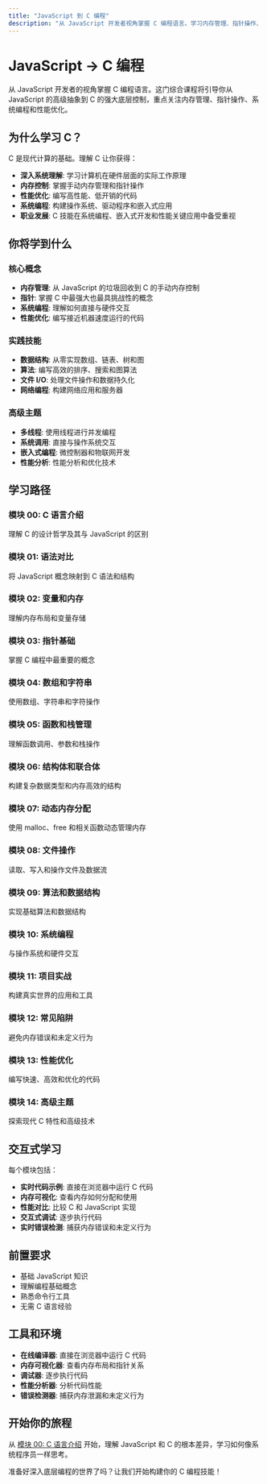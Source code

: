 ```yaml
---
title: "JavaScript 到 C 编程"
description: "从 JavaScript 开发者视角掌握 C 编程语言。学习内存管理、指针操作、系统编程和底层开发。"
---
```


# JavaScript → C 编程

从 JavaScript 开发者的视角掌握 C 编程语言。这门综合课程将引导你从 JavaScript 的高级抽象到 C 的强大底层控制，重点关注内存管理、指针操作、系统编程和性能优化。

## 为什么学习 C？

C 是现代计算的基础。理解 C 让你获得：

- **深入系统理解**: 学习计算机在硬件层面的实际工作原理
- **内存控制**: 掌握手动内存管理和指针操作
- **性能优化**: 编写高性能、低开销的代码
- **系统编程**: 构建操作系统、驱动程序和嵌入式应用
- **职业发展**: C 技能在系统编程、嵌入式开发和性能关键应用中备受重视

## 你将学到什么

### 核心概念
- **内存管理**: 从 JavaScript 的垃圾回收到 C 的手动内存控制
- **指针**: 掌握 C 中最强大也最具挑战性的概念
- **系统编程**: 理解如何直接与硬件交互
- **性能优化**: 编写接近机器速度运行的代码

### 实践技能
- **数据结构**: 从零实现数组、链表、树和图
- **算法**: 编写高效的排序、搜索和图算法
- **文件 I/O**: 处理文件操作和数据持久化
- **网络编程**: 构建网络应用和服务器

### 高级主题
- **多线程**: 使用线程进行并发编程
- **系统调用**: 直接与操作系统交互
- **嵌入式编程**: 微控制器和物联网开发
- **性能分析**: 性能分析和优化技术

## 学习路径

### 模块 00: C 语言介绍
理解 C 的设计哲学及其与 JavaScript 的区别

### 模块 01: 语法对比
将 JavaScript 概念映射到 C 语法和结构

### 模块 02: 变量和内存
理解内存布局和变量存储

### 模块 03: 指针基础
掌握 C 编程中最重要的概念

### 模块 04: 数组和字符串
使用数组、字符串和字符操作

### 模块 05: 函数和栈管理
理解函数调用、参数和栈操作

### 模块 06: 结构体和联合体
构建复杂数据类型和内存高效的结构

### 模块 07: 动态内存分配
使用 malloc、free 和相关函数动态管理内存

### 模块 08: 文件操作
读取、写入和操作文件及数据流

### 模块 09: 算法和数据结构
实现基础算法和数据结构

### 模块 10: 系统编程
与操作系统和硬件交互

### 模块 11: 项目实战
构建真实世界的应用和工具

### 模块 12: 常见陷阱
避免内存错误和未定义行为

### 模块 13: 性能优化
编写快速、高效和优化的代码

### 模块 14: 高级主题
探索现代 C 特性和高级技术

## 交互式学习

每个模块包括：

- **实时代码示例**: 直接在浏览器中运行 C 代码
- **内存可视化**: 查看内存如何分配和使用
- **性能对比**: 比较 C 和 JavaScript 实现
- **交互式调试**: 逐步执行代码
- **实时错误检测**: 捕获内存错误和未定义行为

## 前置要求

- 基础 JavaScript 知识
- 理解编程基础概念
- 熟悉命令行工具
- 无需 C 语言经验

## 工具和环境

- **在线编译器**: 直接在浏览器中运行 C 代码
- **内存可视化器**: 查看内存布局和指针关系
- **调试器**: 逐步执行代码
- **性能分析器**: 分析代码性能
- **错误检测器**: 捕获内存泄漏和未定义行为

## 开始你的旅程

从 [模块 00: C 语言介绍](/docs/js2c/module-00-c-introduction) 开始，理解 JavaScript 和 C 的根本差异，学习如何像系统程序员一样思考。

准备好深入底层编程的世界了吗？让我们开始构建你的 C 编程技能！ 
